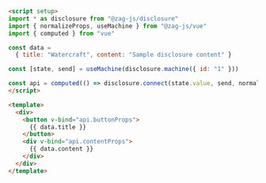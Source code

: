 ```md
<script setup>
import * as disclosure from "@zag-js/disclosure"
import { normalizeProps, useMachine } from "@zag-js/vue"
import { computed } from "vue"

const data = 
  { title: "Watercraft", content: "Sample disclosure content" }

const [state, send] = useMachine(disclosure.machine({ id: "1" }))

const api = computed(() => disclosure.connect(state.value, send, normalizeProps))
</script>

<template>
  <div>
    <button v-bind="api.buttonProps">
      {{ data.title }}
    </button>
    <div v-bind="api.contentProps">
      {{ data.content }}
    </div>
  </div>
</template>
```
